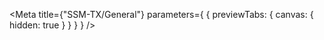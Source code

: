 
<Meta
  title={"SSM-TX/General"}
  parameters={
    {
      previewTabs: {
        canvas: {
          hidden: true
        }
      }
    }
  }
/>

<SsmTxD2Index />
